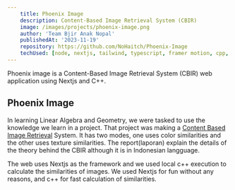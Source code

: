 ```yaml
---
    title: Phoenix Image
    description: Content-Based Image Retrieval System (CBIR)
    image: /images/projects/phoenix-image.png
    author: 'Team Bjir Anak Nopal'
    publishedAt: '2023-11-19'
    repository: https://github.com/NoHaitch/Phoenix-Image
    techUsed: [node, nextjs, tailwind, typescript, framer motion, cpp, express]
---
```


Phoenix image is a Content-Based Image Retrieval System (CBIR) web application using Nextjs and C++.


## Phoenix Image 

In learning Linear Algebra and Geometry, we were tasked to use the knowledge we learn in a project. 
That project was making a [Content Based Image Retrieval](https://en.wikipedia.org/wiki/Content-based_image_retrieval) System.
It has two modes, one uses color similarities and the other uses texture similarities. The report(laporan) explain the details 
of the theory behind the CBIR although it is in Indonesian langguage.

The web uses Nextjs as the framework and we used local c++ execution to calculate the similarities of images.
We used Nextjs for fun without any reasons, and c++ for fast calculation of similarities.